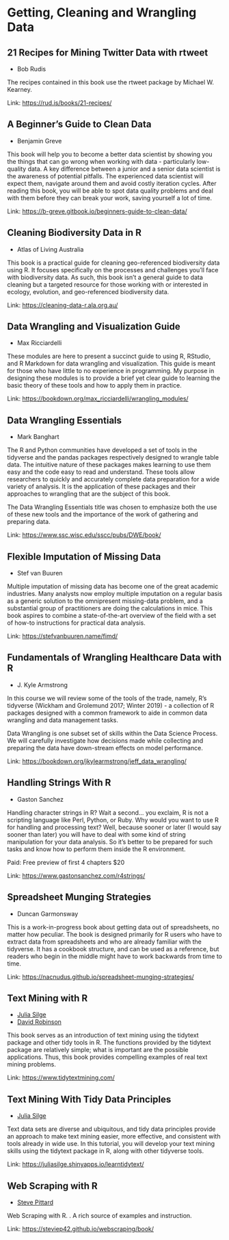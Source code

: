# Getting, Cleaning and Wrangling Data

## 21 Recipes for Mining Twitter Data with rtweet

- Bob Rudis

The recipes contained in this book use the rtweet package by Michael W.
Kearney.

Link: [https://rud.is/books/21-recipes/](https://rud.is/books/21-recipes/)

## A Beginner's Guide to Clean Data

- Benjamin Greve

This book will help you to become a better data scientist by showing you
the things that can go wrong when working with data - particularly
low-quality data. A key difference between a junior and a senior data
scientist is the awareness of potential pitfalls. The experienced data
scientist will expect them, navigate around them and avoid costly
iteration cycles. After reading this book, you will be able to spot data
quality problems and deal with them before they can break your work,
saving yourself a lot of time.

Link: [https://b-greve.gitbook.io/beginners-guide-to-clean-data/](https://b-greve.gitbook.io/beginners-guide-to-clean-data/)

## Cleaning Biodiversity Data in R

- Atlas of Living Australia

This book is a practical guide for cleaning geo-referenced biodiversity data using R. It focuses specifically on the processes and challenges you’ll face with biodiversity data. As such, this book isn’t a general guide to data cleaning but a targeted resource for those working with or interested in ecology, evolution, and geo-referenced biodiversity data.

Link: [https://cleaning-data-r.ala.org.au/](https://cleaning-data-r.ala.org.au/)

## Data Wrangling and Visualization Guide

- Max Ricciardelli

These modules are here to present a succinct guide to using R, RStudio, and R Markdown for data wrangling and visualization. This guide is meant for those who have little to no experience in programming. My purpose in designing these modules is to provide a brief yet clear guide to learning the basic theory of these tools and how to apply them in practice.

Link: [https://bookdown.org/max_ricciardelli/wrangling_modules/](https://bookdown.org/max_ricciardelli/wrangling_modules/)

## Data Wrangling Essentials

- Mark Banghart

The R and Python communities have developed a set of tools in the tidyverse and the pandas packages respectively designed to wrangle table data. The intuitive nature of these packages makes learning to use them easy and the code easy to read and understand. These tools allow researchers to quickly and accurately complete data preparation for a wide variety of analysis. It is the application of these packages and their approaches to wrangling that are the subject of this book.

The Data Wrangling Essentials title was chosen to emphasize both the use of these new tools and the importance of the work of gathering and preparing data.

Link: [https://www.ssc.wisc.edu/sscc/pubs/DWE/book/](https://www.ssc.wisc.edu/sscc/pubs/DWE/book/)

## Flexible Imputation of Missing Data

- Stef van Buuren

Multiple imputation of missing data has become one of the great academic industries. Many analysts now employ multiple imputation on a regular basis as a generic solution to the omnipresent missing-data problem, and a substantial group of practitioners are doing the calculations in mice. This book aspires to combine a state-of-the-art overview of the field with a set of how-to instructions for practical data analysis.

Link: [https://stefvanbuuren.name/fimd/](https://stefvanbuuren.name/fimd/)

## Fundamentals of Wrangling Healthcare Data with R

- J. Kyle Armstrong

In this course we will review some of the tools of the trade, namely, R’s tidyverse (Wickham and Grolemund 2017; Winter 2019) - a collection of R packages designed with a common framework to aide in common data wrangling and data management tasks.

Data Wrangling is one subset set of skills within the Data Science Process. We will carefully investigate how decisions made while collecting and preparing the data have down-stream effects on model performance.

Link: [https://bookdown.org/jkylearmstrong/jeff_data_wrangling/](https://bookdown.org/jkylearmstrong/jeff_data_wrangling/)

## Handling Strings With R

- Gaston Sanchez

Handling character strings in R? Wait a second… you exclaim, R is not a scripting language like Perl, Python, or Ruby. Why would you want to use R for handling and processing text? Well, because sooner or later (I would say sooner than later) you will have to deal with some kind of string manipulation for your data analysis. So it’s better to be prepared for such tasks and know how to perform them inside the R environment.

Paid: Free preview of first 4 chapters $20

Link: [https://www.gastonsanchez.com/r4strings/](https://www.gastonsanchez.com/r4strings/)

## Spreadsheet Munging Strategies

- Duncan Garmonsway

This is a work-in-progress book about getting data out of spreadsheets,
no matter how peculiar. The book is designed primarily for R users who
have to extract data from spreadsheets and who are already familiar with
the tidyverse. It has a cookbook structure, and can be used as a
reference, but readers who begin in the middle might have to work
backwards from time to time.

Link: [https://nacnudus.github.io/spreadsheet-munging-strategies/](https://nacnudus.github.io/spreadsheet-munging-strategies/)

## Text Mining with R

- [Julia Silge](https://twitter.com/juliasilge)
- [David Robinson](https://twitter.com/drob)

This book serves as an introduction of text mining using the tidytext
package and other tidy tools in R. The functions provided by the
tidytext package are relatively simple; what is important are the
possible applications. Thus, this book provides compelling examples of
real text mining problems.

Link: [https://www.tidytextmining.com/](https://www.tidytextmining.com/)

## Text Mining With Tidy Data Principles

- [Julia Silge](https://twitter.com/juliasilge)

Text data sets are diverse and ubiquitous, and tidy data principles provide an approach to make text mining easier, more effective, and consistent with tools already in wide use. In this tutorial, you will develop your text mining skills using the tidytext package in R, along
with other tidyverse tools.

Link: [https://juliasilge.shinyapps.io/learntidytext/](https://juliasilge.shinyapps.io/learntidytext/)

## Web Scraping with R

- [Steve Pittard](https://github.com/steviep42)

Web Scraping with R. . A rich source of examples and instruction.

Link: [https://steviep42.github.io/webscraping/book/](https://steviep42.github.io/webscraping/book/)


